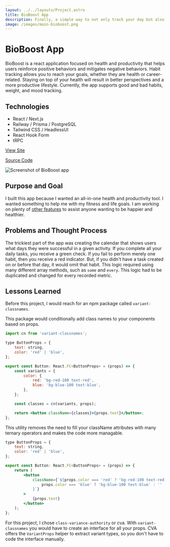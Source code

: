 ```yaml
---
layout: ../../layouts/Project.astro
title: BioBoost App
description: Finally, a simple way to not only track your day but also improve it! You can track your daily habits, such as sleep, meals, and workouts to see how they are contributing to your well-being.
image: /images/main-bioboost.png
---
```



<GridCard spacing={true}>

# BioBoost App

BioBoost is a react application focused on health and productivity that helps users reinforce positive behaviors and mitigates negative behaviors. Habit tracking allows you to reach your goals, whether they are health or career-related. Staying on top of your health will result in better perspectives and a more productive lifestyle. Currently, the app supports good and bad habits, weight, and mood tracking.

## Technologies

- React / Next.js
- Railway / Prisma / PostgreSQL
- Tailwind CSS / HeadlessUI
- React Hook Form
- tRPC

[View Site](https://app.bioboost.fit/)

[Source Code](https://github.com/raymondkneipp/bioboost-app)

<Image
	src="/images/full-bioboost.png"
	alt="Screenshot of BioBoost app"
	width={1920}
	height={1124}
	fit="cover"
	position="top"
	class="w-full bg-stone-800"
/>

</GridCard>

<GridCard spacing={true}>

## Purpose and Goal

I built this app because I wanted an all-in-one health and productivity tool. I wanted something to help me with my fitness and life goals. I am working on plenty of [other features](https://github.com/raymondkneipp/bioboost-app#roadmap) to assist anyone wanting to be happier and healthier.

</GridCard>

<GridCard spacing={true}>

## Problems and Thought Process

The trickiest part of the app was creating the calendar that shows users what days they were successful in a given activity. If you complete all your daily tasks, you receive a green check. If you fail to perform merely one habit, then you receive a red indicator. But, if you didn't have a task created on or before that day, it would omit that habit. This logic required using many different array methods, such as `some` and `every`. This logic had to be duplicated and changed for every recorded metric.

</GridCard>

<GridCard spacing={true}>

## Lessons Learned

Before this project, I would reach for an npm package called `variant-classnames`.

This package would conditionally add class names to your components based on props.

```jsx
import cn from 'variant-classnames';

type ButtonProps = {
	text: string,
	color: 'red' | 'blue',
};

export const Button: React.FC<ButtonProps> = (props) => {
	const variants = {
		color: {
			red: 'bg-red-100 text-red',
			blue: 'bg-blue-100 text-blue',
		},
	};

	const classes = cn(variants, props);

	return <button className={classes}>{props.text}</button>;
};
```

This utility removes the need to fill your className attributes with many ternary operators and makes the code more managable.

```jsx
type ButtonProps = {
	text: string,
	color: 'red' | 'blue',
};

export const Button: React.FC<ButtonProps> = (props) => {
	return (
		<button
			className={`${props.color === 'red' ? 'bg-red-100 text-red' : ''} ${
				props.color === 'blue' ? 'bg-blue-100 text-blue' : ''
			}`}
		>
			{props.text}
		</button>
	);
};
```

For this project, I chose `class-variance-authority` or cva. With `variant-classnames` you would have to create an interface for all your props. CVA offers the `VariantProps` helper to extract variant types, so you don't have to code the interface manually.

</GridCard>
